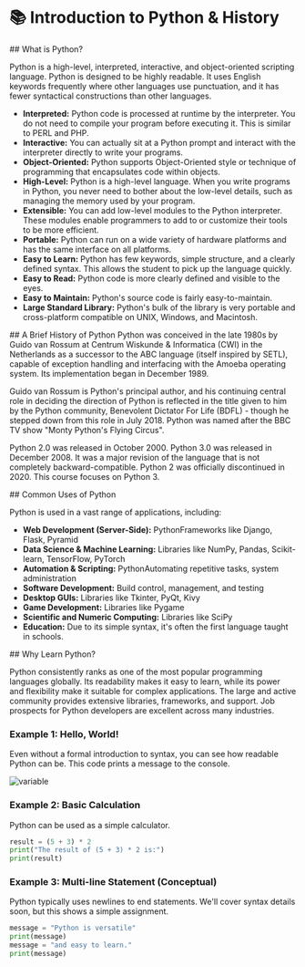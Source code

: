 
# 📚 Introduction to Python & History
<section id="what-is-python"></section>
## What is Python?

Python is a high-level, interpreted, interactive, and object-oriented scripting language. Python is designed to be highly readable. It uses English keywords frequently where other languages use punctuation, and it has fewer syntactical constructions than other languages.

*   **Interpreted:** Python code is processed at runtime by the interpreter. You do not need to compile your program before executing it. This is similar to PERL and PHP.
*   **Interactive:** You can actually sit at a Python prompt and interact with the interpreter directly to write your programs.
*   **Object-Oriented:** Python supports Object-Oriented style or technique of programming that encapsulates code within objects.
*   **High-Level:** Python is a high-level language. When you write programs in Python, you never need to bother about the low-level details, such as managing the memory used by your program.
*   **Extensible:** You can add low-level modules to the Python interpreter. These modules enable programmers to add to or customize their tools to be more efficient.
*   **Portable:** Python can run on a wide variety of hardware platforms and has the same interface on all platforms.
*   **Easy to Learn:** Python has few keywords, simple structure, and a clearly defined syntax. This allows the student to pick up the language quickly.
*   **Easy to Read:** Python code is more clearly defined and visible to the eyes.
*   **Easy to Maintain:** Python's source code is fairly easy-to-maintain.
*   **Large Standard Library:** Python's bulk of the library is very portable and cross-platform compatible on UNIX, Windows, and Macintosh.


<section id="Brief-history-of-python"></section>
## A Brief History of Python
Python was conceived in the late 1980s by Guido van Rossum at Centrum Wiskunde & Informatica (CWI) in the Netherlands as a successor to the ABC language (itself inspired by SETL), capable of exception handling and interfacing with the Amoeba operating system. Its implementation began in December 1989.

Guido van Rossum is Python's principal author, and his continuing central role in deciding the direction of Python is reflected in the title given to him by the Python community, Benevolent Dictator For Life (BDFL) - though he stepped down from this role in July 2018. Python was named after the BBC TV show "Monty Python's Flying Circus".

Python 2.0 was released in October 2000. Python 3.0 was released in December 2008. It was a major revision of the language that is not completely backward-compatible. Python 2 was officially discontinued in 2020. This course focuses on Python 3.


<section id="Common-Uses-of-Python"></section>
## Common Uses of Python

Python is used in a vast range of applications, including:

*   **Web Development (Server-Side):** PythonFrameworks like Django, Flask, Pyramid
*   **Data Science & Machine Learning:** Libraries like NumPy, Pandas, Scikit-learn, TensorFlow, PyTorch
*   **Automation & Scripting:** PythonAutomating repetitive tasks, system administration
*   **Software Development:** Build control, management, and testing
*   **Desktop GUIs:** Libraries like Tkinter, PyQt, Kivy
*   **Game Development:** Libraries like Pygame
*   **Scientific and Numeric Computing:** Libraries like SciPy
*   **Education:** Due to its simple syntax, it's often the first language taught in schools.

<section id="Why-learn-python"></section>
## Why Learn Python?


Python consistently ranks as one of the most popular programming languages globally. Its readability makes it easy to learn, while its power and flexibility make it suitable for complex applications. The large and active community provides extensive libraries, frameworks, and support. Job prospects for Python developers are excellent across many industries.

### Example 1: Hello, World!
Even without a formal introduction to syntax, you can see how readable Python can be. This code prints a message to the console.




<img src="/src/courses/python/images/hello.png" alt="variable" className="w-150 h-100 mx-auto" />


### Example 2: Basic Calculation
Python can be used as a simple calculator.

```python
result = (5 + 3) * 2
print("The result of (5 + 3) * 2 is:")
print(result)
```

### Example 3: Multi-line Statement (Conceptual)
Python typically uses newlines to end statements. We'll cover syntax details soon, but this shows a simple assignment.

```python
message = "Python is versatile"
print(message)
message = "and easy to learn."
print(message)
```

<section id="Quiz-time"></section>
<Quiz questions={pythonQuiz} />

                   

